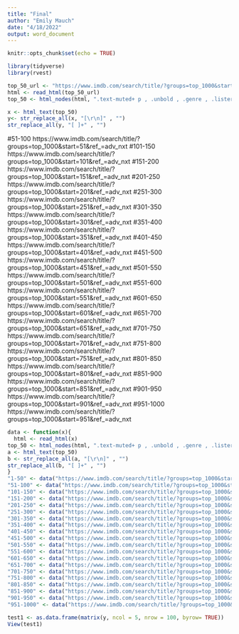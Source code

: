 ```yaml
---
title: "Final"
author: "Emily Mauch"
date: "4/18/2022"
output: word_document
---
```


```r
knitr::opts_chunk$set(echo = TRUE)
```


```r
library(tidyverse)
library(rvest) 
```


```r
top_50_url <- "https://www.imdb.com/search/title/?groups=top_1000&start=1"
html <- read_html(top_50_url)
top_50 <- html_nodes(html, ".text-muted+ p , .unbold , .genre , .lister-item-header a")
```

```r
x <- html_text(top_50) 
y<- str_replace_all(x, "[\r\n]" , "")
str_replace_all(y, "[ ]+" , "")
```

#51-100 https://www.imdb.com/search/title/?groups=top_1000&start=51&ref_=adv_nxt
#101-150 https://www.imdb.com/search/title/?groups=top_1000&start=101&ref_=adv_nxt
#151-200 https://www.imdb.com/search/title/?groups=top_1000&start=151&ref_=adv_nxt
#201-250 https://www.imdb.com/search/title/?groups=top_1000&start=201&ref_=adv_nxt
#251-300 https://www.imdb.com/search/title/?groups=top_1000&start=251&ref_=adv_nxt
#301-350 https://www.imdb.com/search/title/?groups=top_1000&start=301&ref_=adv_nxt
#351-400 https://www.imdb.com/search/title/?groups=top_1000&start=351&ref_=adv_nxt
#401-450 https://www.imdb.com/search/title/?groups=top_1000&start=401&ref_=adv_nxt
#451-500 https://www.imdb.com/search/title/?groups=top_1000&start=451&ref_=adv_nxt
#501-550 https://www.imdb.com/search/title/?groups=top_1000&start=501&ref_=adv_nxt
#551-600 https://www.imdb.com/search/title/?groups=top_1000&start=551&ref_=adv_nxt
#601-650 https://www.imdb.com/search/title/?groups=top_1000&start=601&ref_=adv_nxt
#651-700 https://www.imdb.com/search/title/?groups=top_1000&start=651&ref_=adv_nxt
#701-750 https://www.imdb.com/search/title/?groups=top_1000&start=701&ref_=adv_nxt
#751-800 https://www.imdb.com/search/title/?groups=top_1000&start=751&ref_=adv_nxt
#801-850 https://www.imdb.com/search/title/?groups=top_1000&start=801&ref_=adv_nxt
#851-900 https://www.imdb.com/search/title/?groups=top_1000&start=851&ref_=adv_nxt
#901-950 https://www.imdb.com/search/title/?groups=top_1000&start=901&ref_=adv_nxt
#951-1000 https://www.imdb.com/search/title/?groups=top_1000&start=951&ref_=adv_nxt

```r
data <- function(x){
  html <- read_html(x)
top_50 <- html_nodes(html, ".text-muted+ p , .unbold , .genre , .lister-item-header a")
a <- html_text(top_50) 
b <- str_replace_all(a, "[\r\n]" , "")
str_replace_all(b, "[ ]+" , "")
}
"1-50" <- data("https://www.imdb.com/search/title/?groups=top_1000&start=1")
"51-100" <- data("https://www.imdb.com/search/title/?groups=top_1000&start=51&ref_=adv_nxt")
"101-150" <- data("https://www.imdb.com/search/title/?groups=top_1000&start=101&ref_=adv_nxt")
"151-200" <- data("https://www.imdb.com/search/title/?groups=top_1000&start=151&ref_=adv_nxt")
"201-250" <- data("https://www.imdb.com/search/title/?groups=top_1000&start=201&ref_=adv_nxt")
"251-300" <- data("https://www.imdb.com/search/title/?groups=top_1000&start=251&ref_=adv_nxt")
"301-350" <- data("https://www.imdb.com/search/title/?groups=top_1000&start=301&ref_=adv_nxt")
"351-400" <- data("https://www.imdb.com/search/title/?groups=top_1000&start=351&ref_=adv_nxt")
"401-450" <- data("https://www.imdb.com/search/title/?groups=top_1000&start=401&ref_=adv_nxt")
"451-500" <- data("https://www.imdb.com/search/title/?groups=top_1000&start=451&ref_=adv_nxt")
"501-550" <- data("https://www.imdb.com/search/title/?groups=top_1000&start=501&ref_=adv_nxt")
"551-600" <- data("https://www.imdb.com/search/title/?groups=top_1000&start=551&ref_=adv_nxt")
"601-650" <- data("https://www.imdb.com/search/title/?groups=top_1000&start=601&ref_=adv_nxt")
"651-700" <- data("https://www.imdb.com/search/title/?groups=top_1000&start=651&ref_=adv_nxt")
"701-750" <- data("https://www.imdb.com/search/title/?groups=top_1000&start=701&ref_=adv_nxt")
"751-800" <- data("https://www.imdb.com/search/title/?groups=top_1000&start=751&ref_=adv_nxt")
"801-850" <- data("https://www.imdb.com/search/title/?groups=top_1000&start=801&ref_=adv_nxt")
"851-900" <- data("https://www.imdb.com/search/title/?groups=top_1000&start=851&ref_=adv_nxt")
"901-950" <- data("https://www.imdb.com/search/title/?groups=top_1000&start=901&ref_=adv_nxt")
"951-1000" <- data("https://www.imdb.com/search/title/?groups=top_1000&start=951&ref_=adv_nxt")
```


```r
test1 <- as.data.frame(matrix(y, ncol = 5, nrow = 100, byrow= TRUE))
View(test1)
```

